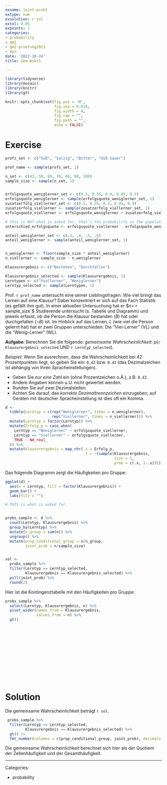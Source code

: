 ```yaml
---
exname: joint-prob1
extype: num
exsolution: r sol
extol: 0.05
expoints: 1
categories:
- probability
- qm2
- qm2-pruefung2023
- dyn
date: '2022-10-24'
title: Gem-Wskt1

---   
```





```r

library(tidyverse)
library(mosaic)
library(knitr)
library(gt)
```


```r
knitr::opts_chunk$set(fig.pos = 'H',
                      fig.asp = 0.618,
                      fig.width = 4,
                      fig.cap = "", 
                      fig.path = "",
                      echo = FALSE)
```






# Exercise

```r
profs_set <- c("Süß", "Salzig", "Bitter", "Süß-Sauer")

prof_name <- sample(profs_set, 1)

n_set <- c(42, 50, 60, 70, 80, 90, 100)
sample_size <- sample(n_set, 1)


erfolgsquote_weniglerner_set <- c(0.3, 0.35, 0.4, 0.45, 0.5)
erfolgsquote_weniglerner <- sample(erfolgsquote_weniglerner_set, 1)
zusatzerfolg_viellerner_set <- c(0.2, 0.25, 0.3, 0.35, 0.4)
zusatzerfolg_viellerner <- sample(zusatzerfolg_viellerner_set, 1)
erfolgsquote_viellerner <- erfolgsquote_weniglerner + zusatzerfolg_viellerner

# This is NOT what is asked for, that's the probability in the population:
unterschied_erfolgsquote <- erfolgsquote_viellerner - erfolgsquote_weniglerner

anteil_weniglerner_set <- c(.3, .4, .5, .6)
anteil_weniglerner <- sample(anteil_weniglerner_set, 1)


n_weniglerner <- floor(sample_size * anteil_weniglerner)
n_viellerner <- sample_size - n_weniglerner

Klausurergebnis <- c("Bestehen", "Durchfallen")

Klausurergebnis_selected <- sample(Klausurergebnis, 1)
Lerntypen <- c("Viellerner", "Weniglerner")
Lerntyp_selected <- sample(Lerntypen, 1)
```




Prof. `r prof_name` untersucht eine seiner Lieblingsfragen: 
Wie viel bringt das Lernen auf eine Klausur?
Dabei konzentriert er sich auf das Fach Statistik (es gefällt ihm gut).
In einer aktuellen Untersuchung hat er $n=`r sample_size`$ Studierende untersucht (s. Tabelle und Diagramm) 
und jeweils erfasst, ob die Person die Klausur bestanden ($B$) hat oder durchgefallen ($\neg B$) ist. 
Im Hinblick auf das Lernen, $L$ (wie viel die Person gelernt hat) hat er zwei Gruppen unterschieden: Die "Viel-Lerner" (VL) und die "Wenig-Lerner" (WL). 

**Aufgabe**: Berechnen Sie die folgende: *gemeinsame Wahrscheinlichkeit*: 
p(`r Klausurergebnis_selected` UND `r Lerntyp_selected`).

*Beispiel*: Wenn Sie ausrechnen, dass die Wahrscheinlichkeit bei 42 Prozentpunkten liegt, 
so geben Sie ein: `0,42` bzw. `0.42` (das Dezimalzeichen ist abhängig von Ihren Spracheinstellungen).

- Geben Sie *nur eine Zahl* ein (ohne Prozentzeichen o.Ä.), z.B. `0,42`. 
- Andere Angaben können u.U. nicht gewertet werden. 
- Runden Sie auf zwei Dezimalstellen.
- Achten Sie darauf, das *korrekte Dezimaltrennzeichen* einzugeben; auf Geräten mit deutscher Spracheinstellung ist dies oft ein Komma.



```r
d <-
  tibble(Lerntyp = c(rep("Weniglerner", times = n_weniglerner),
                     rep("Viellerner", times = n_viellerner))) %>% 
  mutate(Lerntyp = factor(Lerntyp)) %>% 
  mutate(Erfolg_p = case_when(
    Lerntyp == "Weniglerner" ~ erfolgsquote_viellerner,
    Lerntyp == "Viellerner" ~ erfolgsquote_viellerner,
    TRUE ~ NA_real_
  )) %>% 
  mutate(Klausurergebnis = map_chr(.x = Erfolg_p,
                                   .f = ~(sample(Klausurergebnis,
                                                 size = 1,
                                                 prob = c(.x, 1-.x)))))


```


Das folgende Diagramm zeigt die Häufigkeiten pro Gruppe:

```r
ggplot(d) +
  aes(x = Lerntyp, fill = factor(Klausurergebnis)) +
  geom_bar() +
  labs(fill = "")
```




```r
# THIS is what is asked for.


probs_sample <- d %>% 
  count(Lerntyp, Klausurergebnis) %>% 
  group_by(Lerntyp) %>% 
  mutate(n_group = sum(n)) %>% 
  ungroup() %>% 
  mutate(prop_conditional_group = n/n_group,
         joint_prob = n/sample_size)


sol <-
  probs_sample %>% 
  filter(Lerntyp == Lerntyp_selected, 
         Klausurergebnis == Klausurergebnis_selected) %>% 
  pull(joint_prob) %>% 
  round(2)

```


Hier ist die Kontingenztabelle mit den Häufigkeiten pro Gruppe:

```r
probs_sample %>% 
  select(Lerntyp, Klausurergebnis, n) %>% 
  pivot_wider(names_from = Klausurergebnis, 
              values_from = n) %>% 
  gt() 
```










</br>
</br>
</br>
</br>
</br>
</br>
</br>
</br>
</br>
</br>

# Solution

Die gemeinsame Wahrscheinlichkeit beträgt `r sol`.

```r
 probs_sample %>% 
  filter(Lerntyp == Lerntyp_selected, 
         Klausurergebnis == Klausurergebnis_selected) %>% 
  gt() |> 
  fmt_number(columns = c(prop_conditional_group, joint_prob), decimals = 2)
```



Die gemeinsame Wahrscheinlichkeit berechnet sich hier als 
der Quotient der Zellenhäufigkeit und der Gesamthäufigkeit.







---

Categories: 

- probability

